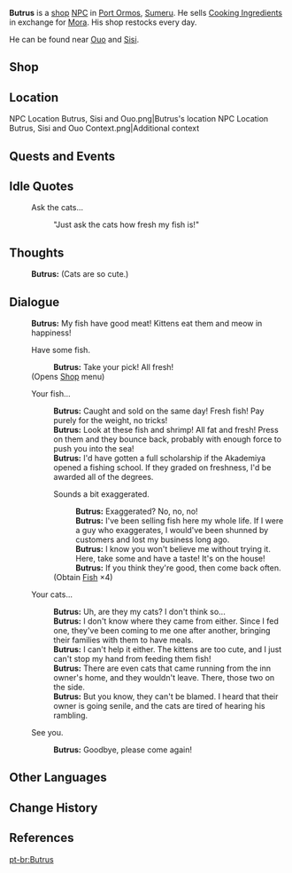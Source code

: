 {{Character Infobox
|type             = NPC
|image            = NPC Butrus.png
|region           = Sumeru
|affiliation      = 
|title            = Fishmonger

|ancestry         = <!-- Clan/family -->
|father           = 
|mother           = 
|spouse           = 
|sibling          = 
|child            = 
|relative         = 

|voiceEN          = [[imdb:nm8517409|Kevin Andrew Rivera]]<ref name="Kevin Andrew Rivera 2">Twitter: [https://twitter.com/KevinARiveraVO/status/1573098695708770305 EN VA Self Announcement]</ref>
|voiceCN          = 
|voiceJP          = 
|dialoguereward   = {{Card|Fish|4}}
}}
'''Butrus''' is a [[shop]] [[NPC]] in [[Port Ormos]], [[Sumeru]]. He sells [[Cooking Ingredient]]s in exchange for [[Mora]]. His shop restocks every day.

He can be found near [[Ouo]] and [[Sisi (Cat)|Sisi]].

== Shop ==
{{Shop/Header|total=1|note=Refreshes|vendor=Butrus}}
{{Shop|Fish|240|10|total=1|note=Daily}}
{{Shop|Crab|240|10|total=1|note=Daily}}
{{Shop|Shrimp Meat|120|100|total=1|note=Daily}}
{{Shop/Footer|note=&#32;|total=16,800}}

==Location==
<gallery>
NPC Location Butrus, Sisi and Ouo.png|Butrus's location
NPC Location Butrus, Sisi and Ouo Context.png|Additional context
</gallery>
<!--
==Profile==
''(To be added.)''

===Personality===
''(To be added.)''

===Appearance===
''(To be added.)''
-->
==Quests and Events==
{{Quests and Events}}

==Idle Quotes==
{{Dialogue start}}
: {{DIcon|Idle}} Ask the cats...
:: {{A|VO Butrus 01.ogg}} "Just ask the cats how fresh my fish is!"
{{Dialogue end}}

==Thoughts==
{{All Schemes to Know Explanation|name=Butrus}}
{{Dialogue start}}
:{{A|VO Butrus All Schemes to Know 01.ogg}} '''Butrus:''' (Cats are so cute.)
{{Dialogue end}}

==Dialogue==
{{Dialogue start}}
:'''Butrus:''' My fish have good meat! Kittens eat them and meow in happiness!
:{{DIcon|Shop}} Have some fish.
::'''Butrus:''' Take your pick! All fresh!
:;(Opens [[Shops|Shop]] menu)
:{{DIcon}} Your fish...
::'''Butrus:''' Caught and sold on the same day! Fresh fish! Pay purely for the weight, no tricks!
::'''Butrus:''' Look at these fish and shrimp! All fat and fresh! Press on them and they bounce back, probably with enough force to push you into the sea!
::'''Butrus:''' I'd have gotten a full scholarship if the Akademiya opened a fishing school. If they graded on freshness, I'd be awarded all of the degrees.
::{{DIcon|Reward}} Sounds a bit exaggerated.
:::'''Butrus:''' Exaggerated? No, no, no!
:::'''Butrus:''' I've been selling fish here my whole life. If I were a guy who exaggerates, I would've been shunned by customers and lost my business long ago.
:::'''Butrus:''' I know you won't believe me without trying it. Here, take some and have a taste! It's on the house!
:::'''Butrus:''' If you think they're good, then come back often.
::;(Obtain [[Fish]] ×4)
:{{DIcon}} Your cats...
::'''Butrus:''' Uh, are they my cats? I don't think so...
::'''Butrus:''' I don't know where they came from either. Since I fed one, they've been coming to me one after another, bringing their families with them to have meals.
::'''Butrus:''' I can't help it either. The kittens are too cute, and I just can't stop my hand from feeding them fish!
::'''Butrus:''' There are even cats that came running from the inn owner's home, and they wouldn't leave. There, those two on the side.
::'''Butrus:''' But you know, they can't be blamed. I heard that their owner is going senile, and the cats are tired of hearing his rambling.
:{{DIcon}} See you.
::'''Butrus:''' Goodbye, please come again!
{{Dialogue end}}

==Other Languages==
{{Other Languages
|default_hidden = 1
|en      = Butrus
|zhs     = 布特罗斯
|zhs_rm  = Bùtèluósī
|zht     = 布特羅斯
|zht_rm  = Bùtèluósī
|ja      = ブトルス
|ja_rm   = Butorusu
|ko      = 부트러스
|ko_rm   = Buteureoseu
|es      = Butrus
|fr      = Butrus
|ru      = Бутрус
|th      = Butrus
|vi      = Butrus
|de      = Butrus
|id      = Butrus
|pt      = Butrus
|tr      = Butrus
|it      = Butrus
}}

==Change History==
{{Change History|3.0}}

==References==
{{Reflist}}
[[pt-br:Butrus]]